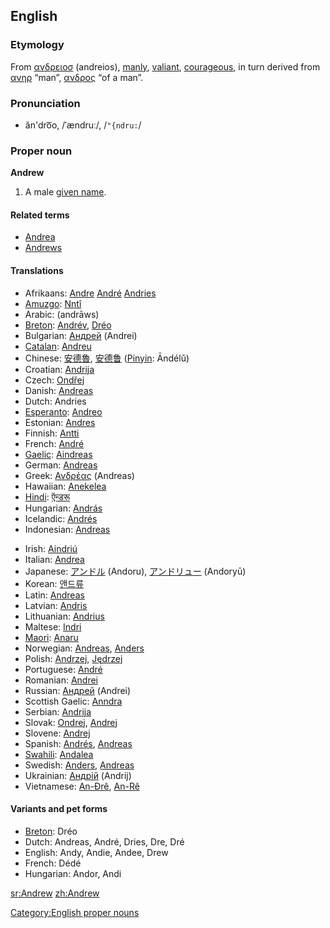 ==English==

===Etymology===
From {{Gr.}} [[ανδρειοσ]] (andreios), [[manly]], [[valiant]], [[courageous]], in turn derived from [[ ανηρ]] “man”, [[ανδρος]] “of a man”.

===Pronunciation===
*ăn'dro͞o, /ˈændruː/, /<tt>"{ndru:</tt>/

===Proper noun===
[[Category:English proper nouns]]
'''Andrew'''

# A male [[given name]].

====Related terms====
*[[Andrea]] {{italbrac|feminine}}
*[[Andrews]] {{italbrac|surname}}

====Translations====
{{top}}
*Afrikaans: [[Andre]] [[André]] [[Andries]]
*[[Amuzgo]]: [[Nntî]]
*Arabic: {{ARchar|[[اندراوس]]}} (andrāws)
*[[Breton]]: [[Andrév]], [[Dréo]]
*Bulgarian: [[Андрей]] (Andrei)
*[[Catalan]]: [[Andreu]]
*Chinese: [[安德魯]], [[安德鲁]] ([[Pinyin]]: Āndélǔ)
*Croatian: [[Andrija]]
*Czech: [[Ondřej]]
*Danish: [[Andreas#Danish|Andreas]]
*Dutch: Andries
*[[Esperanto]]: [[Andreo]]
*Estonian: [[Andres]]
*Finnish: [[Antti]]
*French: [[André#French|André]]
*[[Gaelic]]: [[Aindreas]]
*German: [[Andreas#German|Andreas]]
*Greek: [[Ανδρέας]] (Andreas)
*Hawaiian: [[Anekelea]]
*[[Hindi]]: [[ऍन्डरू]]
*Hungarian: [[András]]
*Icelandic: [[Andrés#Icelandic|Andrés]]  
*Indonesian: [[Andreas]]
{{mid}}
*Irish: [[Aindriú]]
*Italian: [[Andrea#Italian|Andrea]]
*Japanese: [[アンドル]] (Andoru), [[アンドリュー]] (Andoryū)
*Korean: [[앤드류]]
*Latin: [[Andreas#Latin|Andreas]] {{m}}
*Latvian: [[Andris]]
*Lithuanian: [[Andrius]]
*Maltese: [[Indri]]
*[[Maori]]: [[Anaru]]
*Norwegian: [[Andreas#Norwegian|Andreas]], [[Anders#Norwegian|Anders]]
*Polish: [[Andrzej]], [[Jędrzej]] {{italbrac|old Polish}}
*Portuguese: [[André#Portuguese|André]]
*Romanian: [[Andrei]]
*Russian: [[Андрей]] (Andrei)
*Scottish Gaelic: [[Anndra]]
*Serbian: [[Andrija]]
*Slovak: [[Ondrej]], [[Andrej#Slovak|Andrej]]
*Slovene: [[Andrej#Slovene|Andrej]]
*Spanish: [[Andrés#Spanish|Andrés]], [[Andreas#Spanish|Andreas]]
*[[Swahili]]: [[Andalea]]
*Swedish: [[Anders#Swedish|Anders]], [[Andreas#Swedish|Andreas]]
*Ukrainian: [[Андрiй]] (Andrij)
*Vietnamese: [[An-Đrê]], [[An-Rê]]
{{bottom}}

====Variants and pet forms====
{{top}}

*[[Breton]]: Dréo
*Dutch: Andreas, André, Dries, Dre, Dré
*English: Andy, Andie, Andee, Drew
*French: Dédé
*Hungarian: Andor, Andi

{{mid}}

{{bottom}}
[[sr:Andrew]]
[[zh:Andrew]]